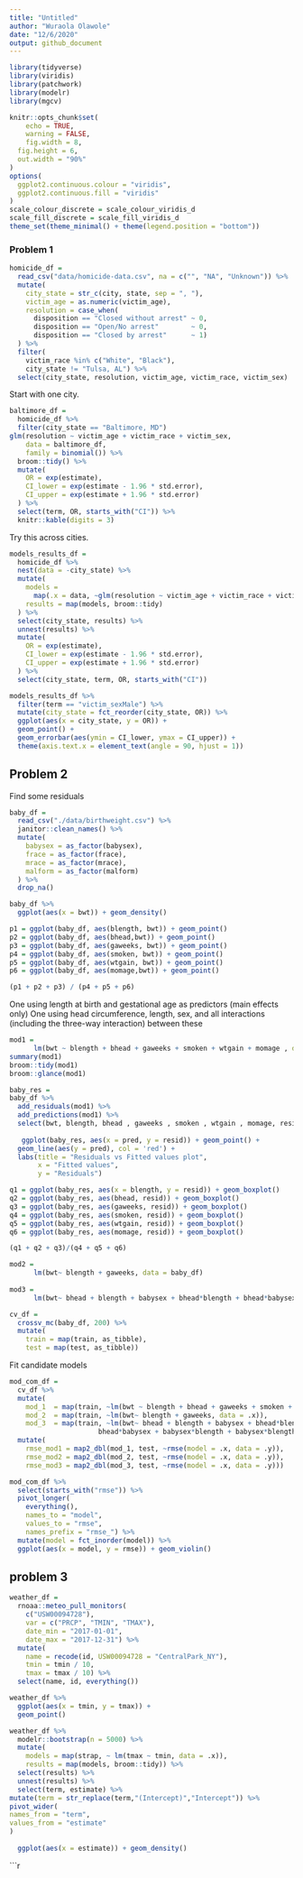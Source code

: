 ```yaml
---
title: "Untitled"
author: "Wuraola Olawole"
date: "12/6/2020"
output: github_document
---
```


```r
library(tidyverse)
library(viridis)
library(patchwork)
library(modelr)
library(mgcv)
```

```r
knitr::opts_chunk$set(
	echo = TRUE,
	warning = FALSE,
	fig.width = 8, 
  fig.height = 6,
  out.width = "90%"
)
options(
  ggplot2.continuous.colour = "viridis",
  ggplot2.continuous.fill = "viridis"
)
scale_colour_discrete = scale_colour_viridis_d
scale_fill_discrete = scale_fill_viridis_d
theme_set(theme_minimal() + theme(legend.position = "bottom"))
```


### Problem 1

```r
homicide_df = 
  read_csv("data/homicide-data.csv", na = c("", "NA", "Unknown")) %>% 
  mutate(
    city_state = str_c(city, state, sep = ", "),
    victim_age = as.numeric(victim_age),
    resolution = case_when(
      disposition == "Closed without arrest" ~ 0,
      disposition == "Open/No arrest"        ~ 0,
      disposition == "Closed by arrest"      ~ 1)
  ) %>% 
  filter(
    victim_race %in% c("White", "Black"),
    city_state != "Tulsa, AL") %>% 
  select(city_state, resolution, victim_age, victim_race, victim_sex)
```


Start with one city.

```r
baltimore_df =
  homicide_df %>% 
  filter(city_state == "Baltimore, MD")
glm(resolution ~ victim_age + victim_race + victim_sex, 
    data = baltimore_df,
    family = binomial()) %>% 
  broom::tidy() %>% 
  mutate(
    OR = exp(estimate),
    CI_lower = exp(estimate - 1.96 * std.error),
    CI_upper = exp(estimate + 1.96 * std.error)
  ) %>% 
  select(term, OR, starts_with("CI")) %>% 
  knitr::kable(digits = 3)
```


Try this across cities.

```r
models_results_df = 
  homicide_df %>% 
  nest(data = -city_state) %>% 
  mutate(
    models = 
      map(.x = data, ~glm(resolution ~ victim_age + victim_race + victim_sex, data = .x, family = binomial())),
    results = map(models, broom::tidy)
  ) %>% 
  select(city_state, results) %>% 
  unnest(results) %>% 
  mutate(
    OR = exp(estimate),
    CI_lower = exp(estimate - 1.96 * std.error),
    CI_upper = exp(estimate + 1.96 * std.error)
  ) %>% 
  select(city_state, term, OR, starts_with("CI")) 
```

```r
models_results_df %>% 
  filter(term == "victim_sexMale") %>% 
  mutate(city_state = fct_reorder(city_state, OR)) %>% 
  ggplot(aes(x = city_state, y = OR)) + 
  geom_point() + 
  geom_errorbar(aes(ymin = CI_lower, ymax = CI_upper)) + 
  theme(axis.text.x = element_text(angle = 90, hjust = 1))
```



## Problem 2

Find some residuals

```r
baby_df = 
  read_csv("./data/birthweight.csv") %>%
  janitor::clean_names() %>%
  mutate(
    babysex = as_factor(babysex),
    frace = as_factor(frace),
    mrace = as_factor(mrace),
    malform = as_factor(malform)
  ) %>%
  drop_na()
```

```r
baby_df %>% 
  ggplot(aes(x = bwt)) + geom_density()
```

```r
p1 = ggplot(baby_df, aes(blength, bwt)) + geom_point()
p2 = ggplot(baby_df, aes(bhead,bwt)) + geom_point()
p3 = ggplot(baby_df, aes(gaweeks, bwt)) + geom_point()
p4 = ggplot(baby_df, aes(smoken, bwt)) + geom_point()
p5 = ggplot(baby_df, aes(wtgain, bwt)) + geom_point()
p6 = ggplot(baby_df, aes(momage,bwt)) + geom_point()

(p1 + p2 + p3) / (p4 + p5 + p6)


```

One using length at birth and gestational age as predictors (main effects only)
One using head circumference, length, sex, and all interactions (including the three-way interaction) between these

```r

mod1 = 
      lm(bwt ~ blength + bhead + gaweeks + smoken + wtgain + momage , data = baby_df )
summary(mod1)
broom::tidy(mod1)
broom::glance(mod1)

```


```r
baby_res =
baby_df %>%
  add_residuals(mod1) %>%
  add_predictions(mod1) %>%
  select(bwt, blength, bhead , gaweeks , smoken , wtgain , momage, resid, pred)
  
   ggplot(baby_res, aes(x = pred, y = resid)) + geom_point() +
  geom_line(aes(y = pred), col = 'red') + 
  labs(title = "Residuals vs Fitted values plot",
       x = "Fitted values",
       y = "Residuals")
```

```r
q1 = ggplot(baby_res, aes(x = blength, y = resid)) + geom_boxplot()
q2 = ggplot(baby_res, aes(bhead, resid)) + geom_boxplot()
q3 = ggplot(baby_res, aes(gaweeks, resid)) + geom_boxplot()
q4 = ggplot(baby_res, aes(smoken, resid)) + geom_boxplot()
q5 = ggplot(baby_res, aes(wtgain, resid)) + geom_boxplot()
q6 = ggplot(baby_res, aes(momage, resid)) + geom_boxplot()

(q1 + q2 + q3)/(q4 + q5 + q6)
```


```r
mod2 =
      lm(bwt~ blength + gaweeks, data = baby_df)
  
mod3 =
      lm(bwt~ bhead + blength + babysex + bhead*blength + bhead*babysex + babysex*blength + babysex*blength*bhead, data = baby_df)

```


```r
cv_df = 
  crossv_mc(baby_df, 200) %>%
  mutate(
    train = map(train, as_tibble),
    test = map(test, as_tibble))
```

Fit candidate models
```r
mod_com_df = 
  cv_df %>% 
  mutate(
    mod_1  = map(train, ~lm(bwt ~ blength + bhead + gaweeks + smoken + wtgain + momage, data = .x)),
    mod_2  = map(train, ~lm(bwt~ blength + gaweeks, data = .x)),
    mod_3  = map(train, ~lm(bwt~ bhead + blength + babysex + bhead*blength + 
                      bhead*babysex + babysex*blength + babysex*blength*bhead, data = .x))) %>% 
  mutate(
    rmse_mod1 = map2_dbl(mod_1, test, ~rmse(model = .x, data = .y)),
    rmse_mod2 = map2_dbl(mod_2, test, ~rmse(model = .x, data = .y)),
    rmse_mod3 = map2_dbl(mod_3, test, ~rmse(model = .x, data = .y)))
```


```r
mod_com_df %>% 
  select(starts_with("rmse")) %>% 
  pivot_longer(
    everything(),
    names_to = "model", 
    values_to = "rmse",
    names_prefix = "rmse_") %>% 
  mutate(model = fct_inorder(model)) %>% 
  ggplot(aes(x = model, y = rmse)) + geom_violin()

```


## problem 3

```r
weather_df = 
  rnoaa::meteo_pull_monitors(
    c("USW00094728"),
    var = c("PRCP", "TMIN", "TMAX"), 
    date_min = "2017-01-01",
    date_max = "2017-12-31") %>%
  mutate(
    name = recode(id, USW00094728 = "CentralPark_NY"),
    tmin = tmin / 10,
    tmax = tmax / 10) %>%
  select(name, id, everything())
```

```r
weather_df %>% 
  ggplot(aes(x = tmin, y = tmax)) + 
  geom_point() 
```


```r
weather_df %>% 
  modelr::bootstrap(n = 5000) %>% 
  mutate(
    models = map(strap, ~ lm(tmax ~ tmin, data = .x)),
    results = map(models, broom::tidy)) %>% 
  select(results) %>% 
  unnest(results) %>%
  select(term, estimate) %>%
mutate(term = str_replace(term,"(Intercept)","Intercept")) %>%
pivot_wider(
names_from = "term",
values_from = "estimate"
)
  
  ggplot(aes(x = estimate)) + geom_density()
```

```r
